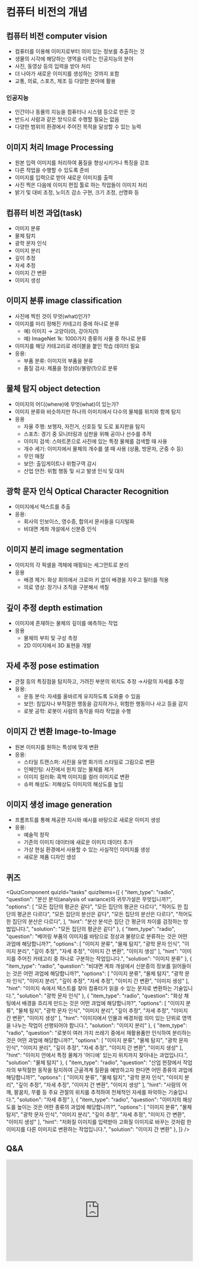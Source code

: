 # 컴퓨터 비전의 개념

## 컴퓨터 비전 computer vision
*   컴퓨터를 이용해 이미지로부터 의미 있는 정보를 추출하는 것
*   생물의 시각에 해당하는 영역을 다루는 인공지능의 분야
*   사진, 동영상 등의 입력을 받아 처리
*   더 나아가 새로운 이미지를 생성하는 것까지 포함
*   교통, 의료, 스포츠, 제조 등 다양한 분야에 활용

### 인공지능
*   인간이나 동물의 지능을 컴퓨터나 시스템 등으로 만든 것
*   반드시 사람과 같은 방식으로 수행할 필요는 없음
*   다양한 범위의 환경에서 주어진 목적을 달성할 수 있는 능력

## 이미지 처리 Image Processing
*   원본 입력 이미지를 처리하여 품질을 향상시키거나 특징을 강조
*   다른 작업을 수행할 수 있도록 준비
*   이미지를 입력으로 받아 새로운 이미지를 출력
*   사진 찍은 다음에 이미지 편집 툴로 하는 작업들이 이미지 처리
*   밝기 및 대비 조정, 노이즈 감소 구현, 크기 조정, 선명화 등

## 컴퓨터 비전 과업(task)
*   이미지 분류
*   물체 탐치
*   광학 문자 인식
*   이미지 분리
*   깊이 추정
*   자세 추정
*   이미지 간 변환
*   이미지 생성

## 이미지 분류 image classification
*   사진에 찍힌 것이 무엇(what)인가?
*   이미지를 미리 정해진 카테고리 중에 하나로 분류
    *   예) 이미지 → 고양이(0), 강아지(1)
    *   예) ImageNet 1k: 1000가지 종류의 사물 중 하나로 분류
*   이미지를 해당 카테고리로 레이블을 붙인 학습 데이터 필요
*   응용:
    *   부품 분류: 이미지의 부품을 분류
    *   품질 검사: 제품을 정상(0)/불량(1)으로 분류

## 물체 탐지 object detection
*   이미지의 어디(where)에 무엇(what)이 있는가?
*   이미지 분류와 비슷하지만 하나의 이미지에서 다수의 물체를 위치와 함께 탐지
*   응용
    *   자율 주행: 보행자, 자전거, 신호등 및 도로 표지판을 탐지
    *   스포츠: 경기 중 모니터링과 심판을 위해 공이나 선수를 추적
    *   이미지 검색: 스마트폰으로 사진에 있는 특정 물체를 검색할 때 사용
    *   개수 세기: 이미지에서 물체의 개수를 샐 때 사용 (상품, 방문자, 군중 수 등)
    *   무인 매장
    *   보안: 출입게이트나 위험구역 감시
    *   산업 안전: 위험 행동 및 사고 발생 인식 및 대처

## 광학 문자 인식 Optical Character Recognition
*   이미지에서 텍스트를 추출
*   응용:
    *   회사의 인보이스, 영수증, 합의서 문서들을 디지털화
    *   비대면 계좌 개설에서 신분증 인식

## 이미지 분리 image segmentation
*   이미지의 각 픽셀을 객체에 매핑되는 세그먼트로 분리
*   응용
    *   배경 제거: 화상 회의에서 크로마 키 없이 배경을 지우고 필터를 적용
    *   의료 영상: 장기나 조직을 구분해서 색칠

## 깊이 추정 depth estimation
*   이미지에 존재하는 물체의 깊이를 예측하는 작업
*   응용
    *   물체의 부피 및 구성 측정
    *   2D 이미지에서 3D 표현을 개발

## 자세 추정 pose estimation
*   관절 등의 특징점을 탐지하고, 가려진 부분의 위치도 추정 →사람의 자세를 추정
*   응용:
    *   운동 분석: 자세를 올바르게 유지하도록 도와줄 수 있음
    *   보안: 침입자나 부적절한 행동을 감지하거나, 위험한 행동이나 사고 등을 감지
    *   로봇 공학: 로봇이 사람의 동작을 따라 작업을 수행

## 이미지 간 변환 Image-to-Image
*   원본 이미지를 원하는 특성에 맞게 변환
*   응용:
    *   스타일 트랜스퍼: 사진을 유명 화가의 스타일로 그림으로 변환
    *   인페인팅: 사진에서 원치 않는 물체를 제거
    *   이미지 컬러화: 흑백 이미지를 컬러 이미지로 변환
    *   슈퍼 해상도: 저해상도 이미지의 해상도를 높임

## 이미지 생성 image generation
*   프롬프트를 통해 제공한 지시와 예시를 바탕으로 새로운 이미지 생성
*   응용:
    *   예술적 창작
    *   기존의 이미지 데이터에 새로운 이미지 데이터 추가
    *   가상 현실 환경에서 사용할 수 있는 사실적인 이미지를 생성
    *   새로운 제품 디자인 생성


## 퀴즈


<QuizComponent quizId="tasks" quizItems={[
    {
        "item_type": "radio",
        "question": "분산 분석(analysis of variance)의 귀무가설은 무엇입니까?",
        "options": [
            "모든 집단의 평균은 같다",
            "모든 집단의 평균은 다르다",
            "적어도 한 집단의 평균은 다르다",
            "모든 집단의 분산은 같다",
            "모든 집단의 분산은 다르다",
            "적어도 한 집단의 분산은 다르다",
        ],
        "hint": "분산 분석은 집단 간 평균의 차이를 검정하는 방법입니다.",
        "solution": "모든 집단의 평균은 같다"
    },
    {
        "item_type": "radio",
        "question": "베어링 부품의 이미지를 바탕으로 정상과 불량으로 분류하는 것은 어떤 과업에 해당합니까?",
        "options": [
            "이미지 분류",
            "물체 탐지",
            "광학 문자 인식",
            "이미지 분리",
            "깊이 추정",
            "자세 추정",
            "이미지 간 변환",
            "이미지 생성"
        ],
        "hint": "이미지를 주어진 카테고리 중 하나로 구분하는 작업입니다.",
        "solution": "이미지 분류"
    },
    {
        "item_type": "radio",
        "question": "비대면 계좌 개설에서 신분증의 정보를 읽어들이는 것은 어떤 과업에 해당합니까?",
        "options": [
            "이미지 분류",
            "물체 탐지",
            "광학 문자 인식",
            "이미지 분리",
            "깊이 추정",
            "자세 추정",
            "이미지 간 변환",
            "이미지 생성"
        ],
        "hint": "이미지 속에서 텍스트를 찾아 컴퓨터가 읽을 수 있는 문자로 변환하는 기술입니다.",
        "solution": "광학 문자 인식"
    },
    {
        "item_type": "radio",
        "question": "화상 채팅에서 배경을 흐리게 만드는 것은 어떤 과업에 해당합니까?",
        "options": [
            "이미지 분류",
            "물체 탐지",
            "광학 문자 인식",
            "이미지 분리",
            "깊이 추정",
            "자세 추정",
            "이미지 간 변환",
            "이미지 생성"
        ],
        "hint": "이미지에서 인물과 배경처럼 의미 있는 단위로 영역을 나누는 작업이 선행되어야 합니다.",
        "solution": "이미지 분리"
    },
    {
        "item_type": "radio",
        "question": "로봇이 여러 가지 쓰레기 중에서 재활용품만 인식하여 분리하는 것은 어떤 과업에 해당합니까?",
        "options": [
            "이미지 분류",
            "물체 탐지",
            "광학 문자 인식",
            "이미지 분리",
            "깊이 추정",
            "자세 추정",
            "이미지 간 변환",
            "이미지 생성"
        ],
        "hint": "이미지 안에서 특정 물체가 '어디에' 있는지 위치까지 찾아내는 과업입니다.",
        "solution": "물체 탐지"
    },
    {
        "item_type": "radio",
        "question": "산업 현장에서 작업자의 부적절한 동작을 탐지하여 근골격계 질환을 예방하고자 한다면 어떤 종류의 과업에 해당합니까?",
        "options": [
            "이미지 분류",
            "물체 탐지",
            "광학 문자 인식",
            "이미지 분리",
            "깊이 추정",
            "자세 추정",
            "이미지 간 변환",
            "이미지 생성"
        ],
        "hint": "사람의 어깨, 팔꿈치, 무릎 등 주요 관절의 위치를 추적하여 전체적인 자세를 파악하는 기술입니다.",
        "solution": "자세 추정"
    },
    {
        "item_type": "radio",
        "question": "이미지의 해상도를 높이는 것은 어떤 종류의 과업에 해당합니까?",
        "options": [
            "이미지 분류",
            "물체 탐지",
            "광학 문자 인식",
            "이미지 분리",
            "깊이 추정",
            "자세 추정",
            "이미지 간 변환",
            "이미지 생성"
        ],
        "hint": "저화질 이미지를 입력받아 고화질 이미지로 바꾸는 것처럼 한 이미지를 다른 이미지로 변환하는 작업입니다.",
        "solution": "이미지 간 변환"
    },
]} />


## Q&A
<iframe src="https://tally.so/embed/wbOOKg?alignLeft=1&hideTitle=1&transparentBackground=1&dynamicHeight=0" loading="lazy" width="100%" height="274" frameborder="0" marginheight="0" marginwidth="0" title="Q&A"></iframe>
